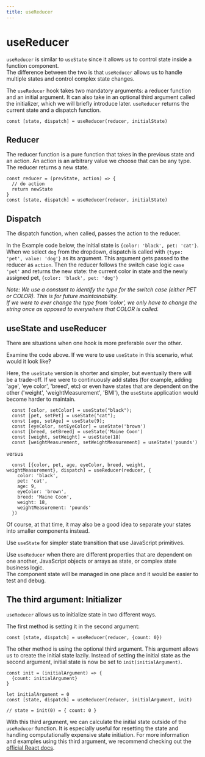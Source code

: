 ```yaml
---
title: useReducer
---
```



# useReducer

`useReducer` is similar to `useState` since it allows us to control state inside a function component.  
The difference between the two is that `useReducer` allows us to handle multiple states and control complex state changes. 

The `useReducer` hook takes two mandatory arguments: a reducer function and an initial argument. It can also take in an optional third argument called the initializer, which we will briefly introduce later. `useReducer` returns the current state and a dispatch function.  

`const [state, dispatch] = useReducer(reducer, initialState)`

## Reducer

The reducer function is a pure function that takes in the previous state and an action. An action is an arbitrary value we choose that can be any type.  
The reducer returns a new state. 

```
const reducer = (prevState, action) => {
  // do action
  return newState
}
const [state, dispatch] = useReducer(reducer, initialState)
```

## Dispatch

The dispatch function, when called, passes the action to the reducer.

In the Example code below, the initial state is `{color: 'black', pet: 'cat'}`. When we select `dog` from the dropdown, dispatch is called with `{type: 'pet', value: 'dog'}` as its argument. This argument gets passed to the reducer as `action`. Then the reducer follows the switch case logic `case 'pet'` and returns the new state: the current color in state and the newly assigned pet, `{color: 'black', pet: 'dog'}`

*Note: We use a constant to identify the type for the switch case (either PET or COLOR). This is for future maintainability.  
If we were to ever change the type from 'color', we only have to change the string once as opposed to everywhere that COLOR is called.*

<Example code={useReducer}/>

## useState and useReducer

There are situations when one hook is more preferable over the other. 

Examine the code above. If we were to use `useState` in this scenario, what would it look like?

<Example code={useStateCompare}/>

Here, the `useState` version is shorter and simpler, but eventually there will be a trade-off. If we were to continuously add states (for example, adding 'age', 'eye color', 'breed', etc) or even have states that are dependent on the other ('weight', 'weightMeasurement', 'BMI'), the `useState` application would become harder to maintain.

```
  const [color, setColor] = useState("black");
  const [pet, setPet] = useState("cat");
  const [age, setAge] = useState(9);
  const [eyeColor, setEyeColor] = useState('brown')
  const [breed, setBreed] = useState('Maine Coon')
  const [weight, setWeight] = useState(18)
  const [weightMeasurement, setWeightMeasurement] = useState('pounds')
```

versus

```
  const [{color, pet, age, eyeColor, breed, weight, weightMeasurement}, dispatch] = useReducer(reducer, {
    color: 'black', 
    pet: 'cat', 
    age: 9, 
    eyeColor: 'brown', 
    breed: 'Maine Coon', 
    weight: 18, 
    weightMeasurement: 'pounds'
  })
```

Of course, at that time, it may also be a good idea to separate your states into smaller components instead.

Use `useState` for simpler state transition that use JavaScript primitives.

Use `useReducer` when there are different properties that are dependent on one another, JavaScript objects or arrays as state, or complex state business logic.   
The component state will be managed in one place and it would be easier to test and debug.

## The third argument: Initializer

`useReducer` allows us to initialize state in two different ways.  

The first method is setting it in the second argument:

```
const [state, dispatch] = useReducer(reducer, {count: 0})
```

The other method is using the optional third argument. This argument allows us to create the initial state lazily. 
Instead of setting the initial state as the second argument, initial state is now be set to `init(initialArgument)`.  

```
const init = (initialArgument) => {
  {count: initialArgument}
}

let initialArgument = 0
const [state, dispatch] = useReducer(reducer, initialArgument, init)

// state = init(0) = { count: 0 }
```

With this third argument, we can calculate the initial state outside of the `useReducer` function. It is especially useful for resetting the state and handling computationally expensive state initiation.
For more information and examples using this third argument, we recommend checking out the [official React docs](https://reactjs.org/docs/hooks-reference.html#lazy-initialization).